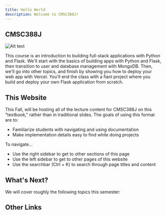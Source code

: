 ---
title: Hello World
description: Welcome to CMSC388J!
---

## CMSC388J

![Alt text](/388j.png)

This course is an introduction to building full-stack applications with Python and Flask. We'll start with the basics of building apps with Python and Flask, then transition to user and database management with MongoDB. Then, we'll go into other topics, and finish by showing you how to deploy your web app with Vercel. You'll end the class with a fianl project where you build and deploy your own Flask application from scratch.

<Cards>
  <Card title="Syllabus" href="https://cmsc388j.vercel.app" />
</Cards>

## This Website 

This Fall, will be hosting all of the lecture content for CMSC388J on this "textbook," rather than in traditional slides. The goals of using this format are to:

- Familiarize students with navigating and using documentation
- Make implementation details easy to find while doing projects

To navigate... 

- Use the right sidebar to get to other sections of this page 
- Use the left sidebar to get to other pages of this website
- Use the searchbar (Ctrl + K) to search through page titles and content

## What's Next?

We will cover roughly the following topics this semester:

<Cards>
  <Card title="Python" href="https://388jtextbook.vercel.app/docs/Python/getting-started" />
  <Card title="Flask" href="https://388jtextbook.vercel.app/docs/Flask/test" />
  <Card title="MongoDB" href="https://388jtextbook.vercel.app/docs/MongoDB/test" />
</Cards>

## Other Links

<Cards>
  <Card title="Syllabus" href="https://aspear.cs.umd.edu/388j" />
  <Card title="Spring 25 Slides" href="https://drive.google.com/drive/folders/1pv88FzWMeuUseOkUsvHoTt98kbX8Szfw?usp=drive_link" />
</Cards>